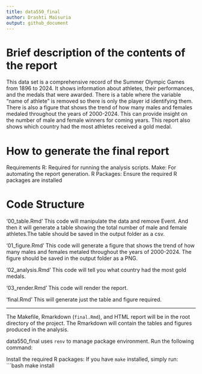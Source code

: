 ```yaml
---
title: data550_final
author: Drashti Maisuria
output: github_document
---
```


# Brief description of the contents of the report
This data set is a comprehensive record of the Summer Olympic Games from 1896
to 2024. It shows information about athletes, their performances, and the medals that
were awarded. There is a table where the variable “name of athlete” is removed 
so there is only the player id identifying them. There is also a figure that 
shows the trend of how many males and females medaled throughout the years of 
2000-2024. This can provide insight on the number of male and female winners 
for coming years. This report also shows which country had the most athletes 
received a gold medal.

# How to generate the final report
Requirements
R: Required for running the analysis scripts.
Make: For automating the report generation.
R Packages: Ensure the required R packages are installed

# Code Structure
'00_table.Rmd'
This code will manipulate the data and remove Event. And then it will generate a 
table showing the total number of male and female athletes.The table should be 
saved in the output folder as a csv.

'01_figure.Rmd'
This code will generate a figure that shows the trend of how many males and 
females metaled throughout the years of 2000-2024. The figure should be saved in 
the output folder as a PNG. 

'02_analysis.Rmd'
This code will tell you what country had the most gold medals. 

'03_render.Rmd'
This code will render the report. 

'final.Rmd' 
This will generate just the table and figure required. 

-------------------------------------------------------------------------------

The Makefile, Rmarkdown (`final.Rmd`), and HTML report will be in the root 
directory of the project. The Rmarkdown will contain the tables and figures 
produced in the analysis.

data550_final uses `renv` to manage package environment. Run the following command:

Install the required R packages:
   If you have `make` installed, simply run:
   ```bash
   make install
